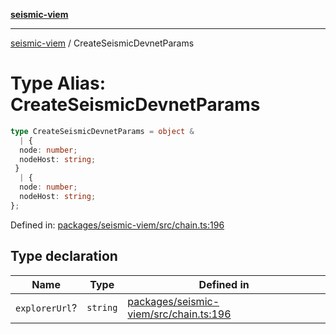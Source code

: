 [**seismic-viem**](/seismic-viem/README.mdx)

---

[seismic-viem](/seismic-viem/globals.mdx) / CreateSeismicDevnetParams

# Type Alias: CreateSeismicDevnetParams

```ts
type CreateSeismicDevnetParams = object &
  | {
  node: number;
  nodeHost: string;
 }
  | {
  node: number;
  nodeHost: string;
};
```

Defined in: [packages/seismic-viem/src/chain.ts:196](https://github.com/SeismicSystems/seismic-client/blob/63496655224ae1d3e8c312c6d8d80f51a6b6de42/packages/seismic-viem/src/chain.ts#L196)

## Type declaration

| Name           | Type     | Defined in                                                                                                                                                                       |
| -------------- | -------- | -------------------------------------------------------------------------------------------------------------------------------------------------------------------------------- |
| `explorerUrl`? | `string` | [packages/seismic-viem/src/chain.ts:196](https://github.com/SeismicSystems/seismic-client/blob/63496655224ae1d3e8c312c6d8d80f51a6b6de42/packages/seismic-viem/src/chain.ts#L196) |
